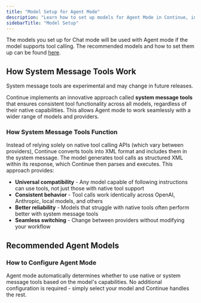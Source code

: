 ```yaml
---
title: "Model Setup for Agent Mode"
description: "Learn how to set up models for Agent Mode in Continue, including recommended models and configuration options for optimal performance"
sidebarTitle: "Model Setup"
---
```


The models you set up for Chat mode will be used with Agent mode if the model supports tool calling. The recommended models and how to set them up can be found [here](/features/chat/model-setup).

## How System Message Tools Work

<Info>
  System message tools are experimental and may change in future releases.
</Info>

Continue implements an innovative approach called **system message tools** that ensures consistent tool functionality across all models, regardless of their native capabilities. This allows Agent mode to work seamlessly with a wider range of models and providers.

### How System Message Tools Function

Instead of relying solely on native tool calling APIs (which vary between providers), Continue converts tools into XML format and includes them in the system message. The model generates tool calls as structured XML within its response, which Continue then parses and executes. This approach provides:

- **Universal compatibility** - Any model capable of following instructions can use tools, not just those with native tool support
- **Consistent behavior** - Tool calls work identically across OpenAI, Anthropic, local models, and others
- **Better reliability** - Models that struggle with native tools often perform better with system message tools
- **Seamless switching** - Change between providers without modifying your workflow

## Recommended Agent Models

<ModelRecommendations role="all" />

### How to Configure Agent Mode

Agent mode automatically determines whether to use native or system message tools based on the model's capabilities. No additional configuration is required - simply select your model and Continue handles the rest.
